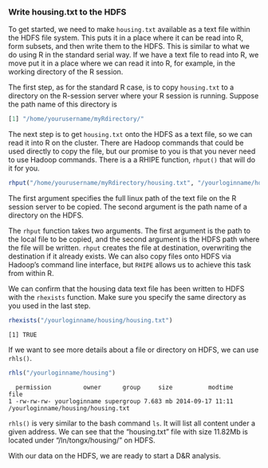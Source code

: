 ### Write housing.txt to the HDFS ###

To get started, we need to make `housing.txt` available as a text file within
the HDFS file system. This puts it in a place where it can be read into R, form
subsets, and then write them to the HDFS. This is similar to what we do
using R in the standard serial way. If we have a text file to read into R, we
move put it in a place where we can read it into R, for example, in the working
directory of the R session.

The first step, as for the standard R case, is to copy `housing.txt` to a
directory on the R-session server where your R session is running.
Suppose the path name of this directory is

```r
[1] "/home/yourusername/myRdirectory/"
```

The next step is to get `housing.txt` onto the
HDFS as a text file, so we can read it into R on the cluster.
There are Hadoop commands that could be used directly to copy the file, but
our promise to you is that you never need to use Hadoop commands. There is a
a RHIPE function, `rhput()` that will do it for you.

```r
rhput("/home/yourusername/myRdirectory/housing.txt", "/yourloginname/housing/housing.txt")
```

The first argument specifies the full linux path of the text file on the R
session server to be copied. The second argument is the path name of a
directory on the HDFS.

<!--
%%%%%%%%%%%%%%%%%%%%%%%%%%%%%%%%%%%%%%%%%%%%%%%%%%%%%%%%%%%%%%%%%%%%%%%%%%%%%%
Recall that this directory is on the initiating R server. Then download the data file to your 
local working directory with the following command:

```r
system("wget https://raw.githubusercontent.com/xiaosutong/docs-RHIPE/gh-pages/housing.txt")
```

If it downloaded properly, then "housing.txt" will show up in the output of this command, which lists files
in your local working directory:

```r
list.files(".")
```

This tutorial assumes that you've already installed `RHIPE` using the instructions provided.
Every time we use `RHIPE`, we have to call the `RHIPE` library in R and initialize it.  Your values
for `zips` and `runner` might be different than these, depending on the details of your installation.

```r
library(Rhipe)
rhinit()
rhoptions(zips = "/ln/share/RhipeLib.tar.gz")
rhoptions(runner = "sh ./RhipeLib/library/Rhipe/bin/RhipeMapReduce.sh")
```

Now we want to copy the raw text file to the HDFS.  The function that writes files to HDFS is `rhput()`.  
Replace `tongx` with an appropriate HDFS directory, such as your user name.

```r
rhput("./housing.txt", "/yourloginname/housing/housing.txt")
```
%%%%%%%%%%%%%%%%%%%%%%%%%%%%%%%%%%%%%%%%%%%%%%%%%%%%%%%%%%%%%%%%%%%%%%%%%%%%%%
-->

The `rhput` function takes two arguments.
The first argument is the path to the local file to be copied, and the second argument is the HDFS path where
the file will be written. `rhput` creates the file at destination, overwriting the destination if
it already exists.
We can also copy files onto HDFS via Hadoop's command line interface, but
`RHIPE` allows us to achieve this task from within R.

We can confirm that the housing data text file has been written to HDFS with the `rhexists` function.
Make sure you specify the same directory as you used in the last step.

```r
rhexists("/yourloginname/housing/housing.txt")
```
```
[1] TRUE
```

If we want to see more details about a file or directory on HDFS, we can use `rhls()`.
```r
rhls("/yourloginname/housing")
```
```
  permission         owner      group     size          modtime                               file
1 -rw-rw-rw- yourloginname supergroup 7.683 mb 2014-09-17 11:11 /yourloginname/housing/housing.txt
```
`rhls()` is very similar to the bash command `ls`.  It will list all content under a given address. 
We can see that the "housing.txt" file with size 11.82Mb is located under "/ln/tongx/housing/" 
on HDFS.

With our data on the HDFS, we are ready to start a D\&R analysis.
